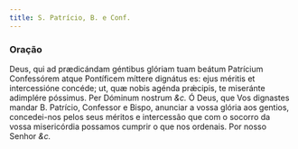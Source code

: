 ```yaml
---
title: S. Patrício, B. e Conf.
---
```


### Oração

<div class="grid grid-cols-2 gap-5">
  <span class="text-justify">
    Deus, qui ad prædicándam géntibus glóriam tuam beátum Patrícium Confessórem
    atque Pontíficem míttere dignátus es: ejus méritis et intercessióne concéde;
    ut, quæ nobis agénda prǽcipis, te miseránte adimplére póssimus. Per Dóminum
    nostrum <em>&c.</em>
  </span>
  <span class="text-justify">
    Ó Deus, que Vos dignastes mandar B. Patrício, Confessor e Bispo, anunciar a
    vossa glória aos gentios, concedei-nos pelos seus méritos e intercessão que
    com o socorro da vossa misericórdia possamos cumprir o que nos ordenais. Por
    nosso Senhor <em>&c.</em>
  </span>
</div>
